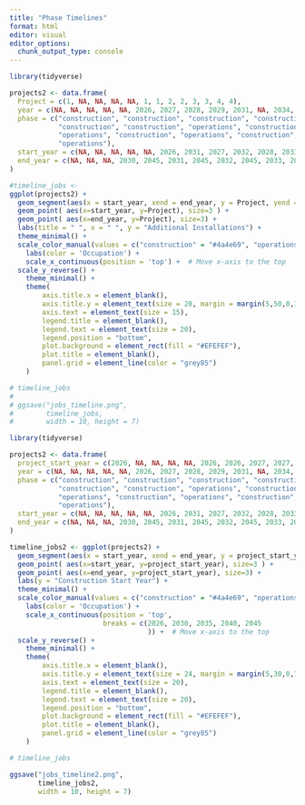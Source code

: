 ```yaml
---
title: "Phase Timelines"
format: html
editor: visual
editor_options: 
  chunk_output_type: console
---
```


```r
library(tidyverse)

projects2 <- data.frame(
  Project = c(1, NA, NA, NA, NA, 1, 1, 2, 2, 3, 3, 4, 4),
  year = c(NA, NA, NA, NA, NA, 2026, 2027, 2028, 2029, 2031, NA, 2034, 2049),
  phase = c("construction", "construction", "construction", "construction", 
            "construction", "construction", "operations", "construction", 
            "operations", "construction", "operations", "construction", 
            "operations"),
  start_year = c(NA, NA, NA, NA, NA, 2026, 2031, 2027, 2032, 2028, 2033, 2029, 2034),
  end_year = c(NA, NA, NA, 2030, 2045, 2031, 2045, 2032, 2045, 2033, 2045, 2034, 2045)
)

#timeline_jobs <- 
ggplot(projects2) +
  geom_segment(aes(x = start_year, xend = end_year, y = Project, yend = Project, color = phase), size = 2) +
  geom_point( aes(x=start_year, y=Project), size=3 ) +
  geom_point( aes(x=end_year, y=Project), size=3) +
  labs(title = " ", x = " ", y = "Additional Installations") +
  theme_minimal() +
  scale_color_manual(values = c("construction" = "#4a4e69", "operations" = "#9a8c98")) +
    labs(color = 'Occupation') +
    scale_x_continuous(position = 'top') +  # Move x-axis to the top
  scale_y_reverse() +
    theme_minimal() +
    theme(
        axis.title.x = element_blank(),
        axis.title.y = element_text(size = 20, margin = margin(5,50,0,10)),
        axis.text = element_text(size = 15), 
        legend.title = element_blank(),
        legend.text = element_text(size = 20),
        legend.position = "bottom",
        plot.background = element_rect(fill = "#EFEFEF"),
        plot.title = element_blank(),
        panel.grid = element_line(color = "grey85")
    )

# timeline_jobs
# 
# ggsave("jobs_timeline.png",
#        timeline_jobs,
#        width = 10, height = 7)
```

```r
library(tidyverse)

projects2 <- data.frame(
  project_start_year = c(2026, NA, NA, NA, NA, 2026, 2026, 2027, 2027, 2028, 2028, 2029, 2029),
  year = c(NA, NA, NA, NA, NA, 2026, 2027, 2028, 2029, 2031, NA, 2034, 2049),
  phase = c("construction", "construction", "construction", "construction", 
            "construction", "construction", "operations", "construction", 
            "operations", "construction", "operations", "construction", 
            "operations"),
  start_year = c(NA, NA, NA, NA, NA, 2026, 2031, 2027, 2032, 2028, 2033, 2029, 2034),
  end_year = c(NA, NA, NA, 2030, 2045, 2031, 2045, 2032, 2045, 2033, 2045, 2034, 2045)
)

timeline_jobs2 <- ggplot(projects2) +
  geom_segment(aes(x = start_year, xend = end_year, y = project_start_year, yend = project_start_year, color = phase), size = 2) +
  geom_point( aes(x=start_year, y=project_start_year), size=3 ) +
  geom_point( aes(x=end_year, y=project_start_year), size=3) +
  labs(y = "Construction Start Year") +
  theme_minimal() +
  scale_color_manual(values = c("construction" = "#4a4e69", "operations" = "#9a8c98"), labels = c("Construction", "Operations & Maintenance")) +
    labs(color = 'Occupation') +
    scale_x_continuous(position = 'top',
                       breaks = c(2026, 2030, 2035, 2040, 2045
                                  )) +  # Move x-axis to the top
  scale_y_reverse() +
    theme_minimal() +
    theme(
        axis.title.x = element_blank(),
        axis.title.y = element_text(size = 24, margin = margin(5,30,0,10)),
        axis.text = element_text(size = 20), 
        legend.title = element_blank(),
        legend.text = element_text(size = 20),
        legend.position = "bottom",
        plot.background = element_rect(fill = "#EFEFEF"),
        plot.title = element_blank(),
        panel.grid = element_line(color = "grey85")
    )

# timeline_jobs

ggsave("jobs_timeline2.png",
       timeline_jobs2,
       width = 10, height = 7)
```


